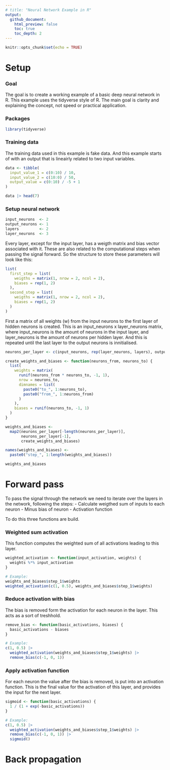 ```yaml
---
# title: "Neural Network Example in R"
output: 
  github_document:
    html_preview: false
    toc: true
    toc_depth: 2
---
```


```r
knitr::opts_chunk$set(echo = TRUE)
```

# Setup

### Goal
The goal is to create a working example of a basic deep neural network in R.
This example uses the tidyverse style of R. The main goal is clarity and explaining the concept, not speed or practical application.

### Packages
```r
library(tidyverse)
```


### Training data
The training data used in this example is fake data. And this example starts of with an output that is lineairly related to two input variables.
```r
data <- tibble(
  input_value_1 = c(0:10) / 10,
  input_value_2 = c(10:0) / 50,
  output_value = c(0:10) / -5 + 1
)

data |> head(7)
```


### Setup neural network
```r
input_neurons  <- 2
output_neurons <- 1
layers         <- 2
layer_neurons  <- 3
```

Every layer, except for the input layer, has a weigth matrix and bias vector associated with it. These are also related to the computational steps when passing the signal forward. So the structure to store these parameters will look like this:

```r
list(
  first_step = list(
    weigths = matrix(1, nrow = 2, ncol = 2),
    biases = rep(1, 2)
  ),
  second_step = list(
    weigths = matrix(1, nrow = 2, ncol = 2),
    biases = rep(1, 2)
  )
)
```

First a matrix of all weights (w) from the input neurons to the first layer of hidden neurons is created. This is an input_neurons x layer_neurons matrix, where input_neurons is the amount of neurons in the input layer, and layer_neurons is the amount of neurons per hidden layer. And this is repeated until the last layer to the output neurons is innitialised.

```r
neurons_per_layer <- c(input_neurons, rep(layer_neurons, layers), output_neurons)

create_weights_and_biases <- function(neurons_from, neurons_to) {
  list(
    weights = matrix(
      runif(neurons_from * neurons_to, -1, 1),
      nrow = neurons_to,
      dimnames = list(
        paste0("to_", 1:neurons_to),
        paste0("from_", 1:neurons_from)
      )
    ),
    biases = runif(neurons_to, -1, 1)
  )
}

weights_and_biases <-
  map2(neurons_per_layer[-length(neurons_per_layer)],
       neurons_per_layer[-1],
       create_weights_and_biases)

names(weights_and_biases) <-
  paste0("step_", 1:length(weights_and_biases))

weights_and_biases

```



# Forward pass

To pass the signal through the network we need to iterate over the layers in the network, following the steps:
- Calculate weigthed sum of inputs to each neuron
- Minus bias of neuron
- Activation function

To do this three functions are build.

### Weighted sum activation
This function computes the weighted sum of all activations leading to this layer.

```r

weighted_activation <- function(input_activation, weights) {
  weights %*% input_activation
}

# Example:
weights_and_biases$step_1$weights
weighted_activation(c(1, 0.5), weights_and_biases$step_1$weights)

```
### Reduce activation with bias
The bias is removed form the activation for each neuron in the layer. This acts as a sort of treshhold.

```r

remove_bias <- function(basic_activations, biases) {
  basic_activations - biases
}

# Example:
c(1, 0.5) |>
  weighted_activation(weights_and_biases$step_1$weights) |>
  remove_bias(c(-1, 0, 1))

```
### Apply activation function
For each neuron the value after the bias is removed, is put into an activation function.
This is the final value for the activation of this layer, and provides the input for the next layer.

```r

sigmoid <- function(basic_activations) {
  1 / (1 + exp(-basic_activations))
}

# Example:
c(1, 0.5) |>
  weighted_activation(weights_and_biases$step_1$weights) |>
  remove_bias(c(-1, 0, 1)) |> 
  sigmoid()

```

# Back propagation